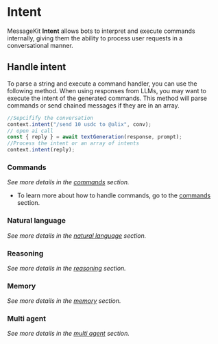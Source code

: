 # Intent

MessageKit **Intent** allows bots to interpret and execute commands internally, giving them the ability to process user requests in a conversational manner.

## Handle intent

To parse a string and execute a command handler, you can use the following method. When using responses from LLMs, you may want to execute the intent of the generated commands. This method will parse commands or send chained messages if they are in an array.

```jsx
//Sepcifify the conversation
context.intent("/send 10 usdc to @alix", conv);
// open ai call
const { reply } = await textGeneration(response, prompt);
//Process the intent or an array of intents
context.intent(reply);
```

### Commands

_See more details in the [commands](/intent/commands) section._

- To learn more about how to handle commands, go to the [commands](/concepts/messages/command) section.

### Natural language

_See more details in the [natural language](/intent/natural) section._

### Reasoning

_See more details in the [reasoning](/intent/reasoning) section._

### Memory

_See more details in the [memory](/intent/memory) section._

### Multi agent

_See more details in the [multi agent](/intent/multi-agent) section._
